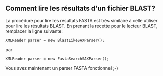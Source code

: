 == Comment lire les résultats d'un fichier BLAST? ==

La procédure pour lire les résultats FASTA est très similaire à celle utiliser pour lire les résultats BLAST. En prenant la recette pour le lecteur BLAST, remplacer la ligne suivante:

<pre>XMLReader parser = new BlastLikeSAXParser();</pre>

par

<pre>XMLReader parser = new FastaSearchSAXParser();</pre>

Vous avez maintenant un parser FASTA fonctionnel ;-)